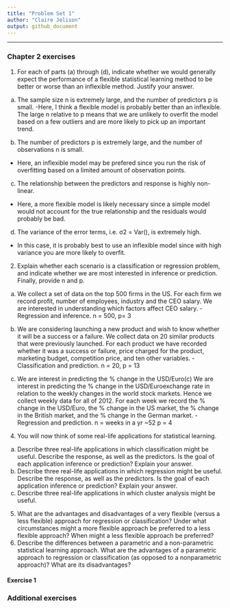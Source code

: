 ```yaml
---
title: "Problem Set 1"
author: "Claire Jelison"
output: github_document
---
```


* * *

### Chapter 2 exercises

1. For each of parts (a) through (d), indicate whether we would generally
expect the performance of a flexible statistical learning method to be
better or worse than an inflexible method. Justify your answer.

(a) The sample size n is extremely large, and the number of predictors p is small.
-Here, I think a flexible model is probably better than an inflexible. The large n relative to p means that we are unlikely to overfit the model based on a few outliers and are more likely to pick up an important trend. 

(b) The number of predictors p is extremely large, and the number
of observations n is small.
- Here, an inflexible model may be prefered since you run the risk of overfitting based on a limited amount of observation points. 

(c) The relationship between the predictors and response is highly
non-linear.
- Here, a more flexible model is likely necessary since a simple model would not account for the true relationship and the residuals would probably be bad. 

(d) The variance of the error terms, i.e. σ2 = Var(), is extremely
high.
- In this case, it is probably best to use an inflexible model since with high variance you are more likely to overfit. 

2. Explain whether each scenario is a classification or regression problem, and indicate whether we are most interested in inference or prediction. Finally, provide n and p.

(a) We collect a set of data on the top 500 firms in the US. For each
firm we record profit, number of employees, industry and the
CEO salary. We are interested in understanding which factors
affect CEO salary.
-Regression and inference. n = 500, p= 3 

(b) We are considering launching a new product and wish to know
whether it will be a success or a failure. We collect data on 20
similar products that were previously launched. For each product we have recorded whether it was a success or failure, price charged for the product, marketing budget, competition price,
and ten other variables.
-Classification and prediction. n = 20, p = 13 

(c) We are interest in predicting the % change in the USD/Euro(c) We are interest in predicting the % change in the USD/Euroexchange rate in relation to the weekly changes in the world
stock markets. Hence we collect weekly data for all of 2012. For
each week we record the % change in the USD/Euro, the %
change in the US market, the % change in the British market,
and the % change in the German market.
-Regression and prediction. n = weeks in a yr ~52 p = 4 

4. You will now think of some real-life applications for statistical learning.

(a) Describe three real-life applications in which classification might
be useful. Describe the response, as well as the predictors. Is the
goal of each application inference or prediction? Explain your
answer.
(b) Describe three real-life applications in which regression might
be useful. Describe the response, as well as the predictors. Is the
goal of each application inference or prediction? Explain your
answer.
(c) Describe three real-life applications in which cluster analysis
might be useful.
5. What are the advantages and disadvantages of a very flexible (versus
a less flexible) approach for regression or classification? Under what
circumstances might a more flexible approach be preferred to a less
flexible approach? When might a less flexible approach be preferred?
6. Describe the differences between a parametric and a non-parametric
statistical learning approach. What are the advantages of a parametric approach to regression or classification (as opposed to a nonparametric approach)? What are its disadvantages?

#### Exercise 1



### Additional exercises


